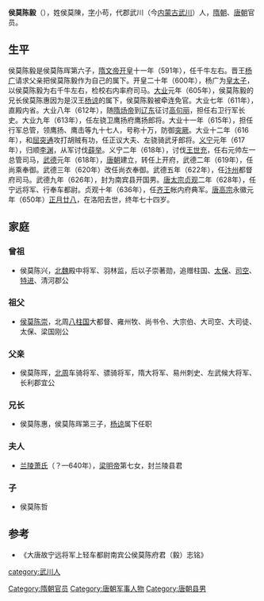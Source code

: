 '''侯莫陈毅'''（{{bd|577年||650年|catIdx=H,侯}}），姓侯莫陳，[[表字|字]]小苟，代郡武川（今[[内蒙古|内蒙古]][[武川|武川]]）人，[[隋朝|隋朝]]、[[唐朝|唐朝]]官员。
== 生平 ==
侯莫陈毅是侯莫陈晖第六子，[[隋文帝|隋文帝]][[开皇|开皇]]十一年（591年），任千牛左右。晋王[[杨广|杨广]]请求父亲把侯莫陈毅作为自己的属下。开皇二十年（600年），杨广为[[皇太子|皇太子]]，以侯莫陈毅为右千牛左右，检校右内率府司马。[[大业|大业]]元年（605年），侯莫陈毅的兄长侯莫陈惠因为是汉王[[杨谅|杨谅]]的属下，侯莫陈毅被牵连免官。大业七年（611年），直殿内省。大业八年（612年），随[[隋炀帝|隋炀帝]]到[[辽东|辽东]]征讨[[高句丽|高句丽]]，担任右卫行军长史。大业九年（613年），任左骁卫鹰扬府鹰扬郎将。大业十一年（615年），担任行军总管，领鹰扬、鹰击等九十七人，号称十万，防御[[突厥|突厥]]。大业十二年（616年），和[[屈突通|屈突通]]攻打胡贼有功，任正议大夫、左骁骑武牙郎将。[[义宁_(年号)|义宁]]元年（617年），归顺[[李渊|李渊]]，从军讨伐[[薛举|薛举]]。义宁二年（618年），讨伐[[王世充|王世充]]，任右元帅左一总管司马，[[武德|武德]]元年（618年），[[唐朝|唐朝]]建立，转任上开府，武德二年（619年），任尚乘奉御。武德三年（620年）改任尚衣奉御。武德五年（622年），任[[汴州|汴州]]都督府司马。武德九年（626年），封为南宾县开国男。[[唐太宗|唐太宗]][[贞观|贞观]]二年（628年），任宁远将军、行奉车都尉。贞观十年（636年），任[[齐王|齐王]]帐内府典军。[[唐高宗|唐高宗]]永徽元年（650年）[[正月廿八|正月廿八]]，在洛阳去世，终年七十四岁。

== 家庭 ==
===曾祖===
*侯莫陈兴，[[北魏|北魏]]殿中将军、羽林监，后以子崇著勋，追赠柱国、[[太保|太保]]、[[司空|司空]]、[[特进|特进]]、清河郡公

===祖父===
*[[侯莫陈崇|侯莫陈崇]]，北周[[八柱国|八柱国]]大都督、雍州牧、尚书令、大宗伯、大司空、大司徒、太保、梁国刚公

===父亲===
*侯莫陈晖，[[北周|北周]]车骑将军、骠骑将军，隋大将军、易州刺史、左武候大将军、长利郡宜公

===兄长===
*侯莫陈惠，侯莫陈晖第三子，[[杨谅|杨谅]]属下任职

===夫人===
*[[兰陵萧氏|兰陵萧氏]]（？—640年），[[梁明帝|梁明帝]]第七女，封兰陵县君

===子===
*侯莫陈哲
== 参考 ==
*《大唐故宁远将军上轻车都尉南宾公侯莫陈府君（毅）志铭》

{{DEFAULTSORT:H侯莫陳}}
[[Category:隋朝官员|Category:隋朝官员]]
[[category:武川人|category:武川人]]
[[Category:唐朝军事人物|Category:唐朝军事人物]]
[[Category:唐朝县男|Category:唐朝县男]]